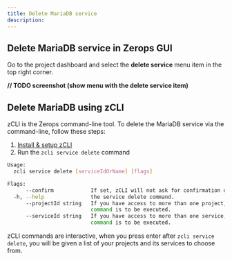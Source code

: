 ```yaml
---
title: Delete MariaDB service
description:
---
```


## Delete MariaDB service in Zerops GUI

Go to the project dashboard and select the **delete service** menu item in the top right corner.

**// TODO screenshot (show menu with the delete service item)**

## Delete MariaDB using zCLI

zCLI is the Zerops command-line tool. To delete the MariaDB service via the command-line, follow these steps:

1. [Install & setup zCLI](/references/cli)
2. Run the `zcli service delete` command

```sh
Usage:
  zcli service delete [serviceIdOrName] [flags]

Flags:
      --confirm            If set, zCLI will not ask for confirmation of destructive operations.
  -h, --help               the service delete command.
      --projectId string   If you have access to more than one project, you must specify the project ID for which the
                           command is to be executed.
      --serviceId string   If you have access to more than one service, you must specify the service ID for which the
                           command is to be executed.
```

zCLI commands are interactive, when you press enter after `zcli service delete`, you will be given a list of your projects and its services to choose from.
